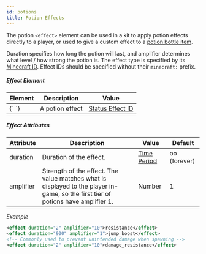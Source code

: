 ```yaml
---
id: potions
title: Potion Effects
---
```


The potion `<effect>` element can be used in a kit to apply potion effects directly to a player,
or used to give a custom effect to a [potion bottle item](/docs/modules/gear/items#potions).

Duration specifies how long the potion will last, and amplifier determines what level / how strong the potion is.
The effect type is specified by its [Minecraft ID](/docs/reference/items/potions#potion-names--colors).
Effect IDs should be specified without their `minecraft:` prefix.

##### Effect Element

<div className="table-container">
  <table>
    <thead>
      <tr>
        <th>Element</th>
        <th>Description</th>
        <th>Value</th>
      </tr>
    </thead>
    <tbody>
      <tr>
        <td>
          <label>{`<effect> </effect>`}</label>
        </td>
        <td>A potion effect</td>
        <td>
          <a href="/docs/reference/items/potions#potion-names--colors">
            Status Effect ID
          </a>
        </td>
      </tr>
    </tbody>
  </table>
</div>

##### Effect Attributes

<div className="table-container">
  <table>
    <thead>
      <tr>
        <th>Attribute</th>
        <th>Description</th>
        <th>Value</th>
        <th>Default</th>
      </tr>
    </thead>
    <tbody>
      <tr>
        <td>
          <label>duration</label>
        </td>
        <td>Duration of the effect.</td>
        <td>
          <a href="/docs/reference/misc/time-periods">Time Period</a>
        </td>
        <td>oo (forever)</td>
      </tr>
      <tr>
        <td>
          <label>amplifier</label>
        </td>
        <td>
          Strength of the effect. The value matches what is displayed to the
          player in-game, so the first tier of potions have amplifier 1.
        </td>
        <td>
          <span className="badge badge--primary">Number</span>
        </td>
        <td>1</td>
      </tr>
    </tbody>
  </table>
</div>

_Example_

```xml
<effect duration="2" amplifier="10">resistance</effect>
<effect duration="900" amplifier="1">jump_boost</effect>
<!-- Commonly used to prevent unintended damage when spawning -->
<effect duration="2" amplifier="10">damage_resistance</effect>

```
